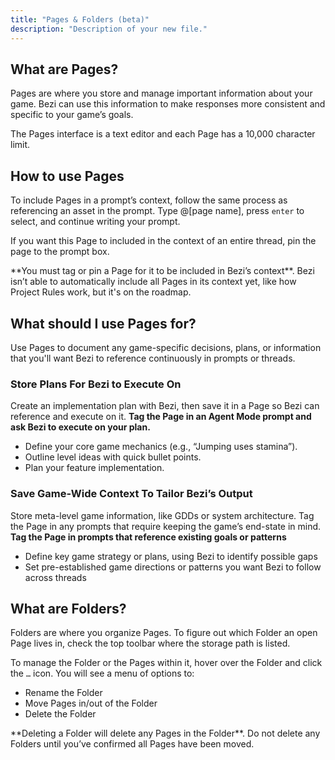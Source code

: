 ```yaml
---
title: "Pages & Folders (beta)"
description: "Description of your new file."
---
```


## What are Pages?

Pages are where you store and manage important information about your game. Bezi can use this information to make responses more consistent and specific to your game’s goals.

The Pages interface is a text editor and each Page has a 10,000 character limit.

## How to use Pages

To include Pages in a prompt’s context, follow the same process as referencing an asset in the prompt. Type @[page name], press `enter` to select, and continue writing your prompt.

If you want this Page to included in the context of an entire thread, pin the page to the prompt box.

<Warning>
  **You must tag or pin a Page for it to be included in Bezi’s context**. Bezi isn’t able to automatically include all Pages in its context yet, like how Project Rules work, but it's on the roadmap.
</Warning>

## What should I use Pages for?

Use Pages to document any game-specific decisions, plans, or information that you'll want Bezi to reference continuously in prompts or threads.

### **Store Plans For Bezi to Execute On**

Create an implementation plan with Bezi, then save it in a Page so Bezi can reference and execute on it. **Tag the Page in an Agent Mode prompt and ask Bezi to execute on your plan.**

- Define your core game mechanics (e.g., “Jumping uses stamina”).
- Outline level ideas with quick bullet points.
- Plan your feature implementation.

### **Save Game-Wide Context To Tailor Bezi’s Output**

Store meta-level game information, like GDDs or system architecture. Tag the Page in any prompts that require keeping the game’s end-state in mind. **Tag the Page in prompts that reference existing goals or patterns**

- Define key game strategy or plans, using Bezi to identify possible gaps
- Set pre-established game directions or patterns you want Bezi to follow across threads

## What are Folders?

Folders are where you organize Pages. To figure out which Folder an open Page lives in, check the top toolbar where the storage path is listed.

To manage the Folder or the Pages within it, hover over the Folder and click the `…` icon. You will see a menu of options to:

- Rename the Folder
- Move Pages in/out of the Folder
- Delete the Folder

<Warning>
  **Deleting a Folder will delete any Pages in the Folder**. Do not delete any Folders until you’ve confirmed all Pages have been moved.
</Warning>